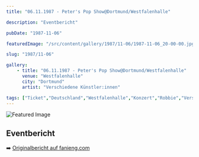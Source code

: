 ```yaml
---
title: "06.11.1987 - Peter's Pop Show@Dortmund/Westfalenhalle"

description: "Eventbericht"

pubDate: "1987-11-06"

featuredImage: "/src/content/gallery/1987/11-06/1987-11-06_20-00-00.jpg"

slug: "1987/11-06"

gallery:
    - title: "06.11.1987 - Peter's Pop Show@Dortmund/Westfalenhalle"
      venue: "Westfalenhalle"
      city: "Dortmund"
      artist: "Verschiedene Künstler:innen"

tags: ["Ticket","Deutschland","Westfalenhalle","Konzert","Robbie","Verschiedene Künstler:innen","1987","Dortmund","€0.00"]
---
```


![Featured Image](/src/content/gallery/1987/11-06/1987-11-06_20-00-00.jpg)

## Eventbericht

➡️ [Originalbericht auf fanieng.com](https://fanieng.com/1987/11/06/06-11-1987-peters-pop-show-dortmund-westfalenhalle/)
